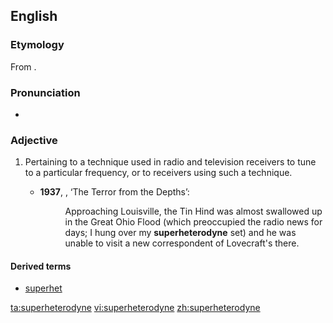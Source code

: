==English==
{{wikipedia}}
===Etymology===
From {{prefix|super|heterodyne}}.

===Pronunciation===
*{{a|UK}} {{IPA|/suːpəˈhɛt(ə)ɹədʌɪn/}}

===Adjective===
{{en-adj|-}}

# {{context|electronics|lang=en}} Pertaining to a technique used in radio and television receivers to tune to a particular frequency, or to receivers using such a technique. {{defdate|from 20th c.}}
#*'''1937''', {{w|Fritz Leiber}}, ‘The Terror from the Depths’:
#*:Approaching Louisville, the Tin Hind was almost swallowed up in the Great Ohio Flood (which preoccupied the radio news for days; I hung over my '''superheterodyne''' set) and he was unable to visit a new correspondent of Lovecraft's there.

====Derived terms====
* [[superhet]]

[[ta:superheterodyne]]
[[vi:superheterodyne]]
[[zh:superheterodyne]]